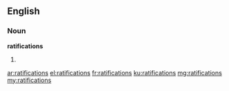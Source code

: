 ==English==

===Noun===
'''ratifications'''

# {{plural of|ratification}}

[[ar:ratifications]]
[[el:ratifications]]
[[fr:ratifications]]
[[ku:ratifications]]
[[mg:ratifications]]
[[my:ratifications]]